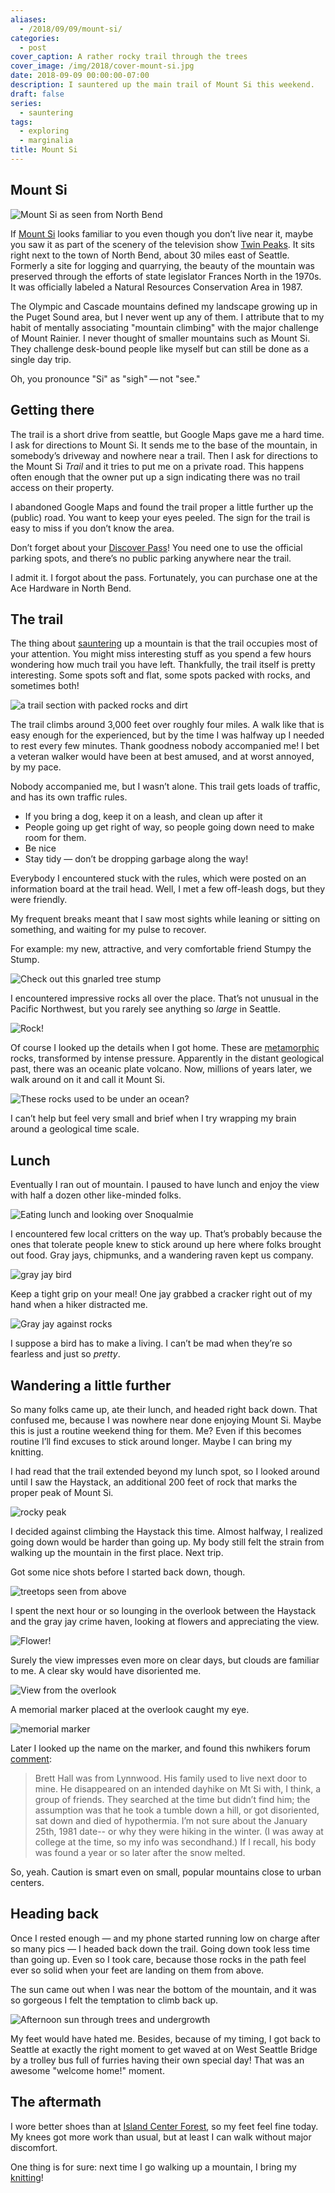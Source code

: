 ```yaml
---
aliases:
  - /2018/09/09/mount-si/
categories:
  - post
cover_caption: A rather rocky trail through the trees
cover_image: /img/2018/cover-mount-si.jpg
date: 2018-09-09 00:00:00-07:00
description: I sauntered up the main trail of Mount Si this weekend.
draft: false
series:
  - sauntering
tags:
  - exploring
  - marginalia
title: Mount Si
---
```


## Mount Si

![Mount Si as seen from North Bend](@img/2018/mt-si.jpg)

If [Mount Si](https://www.wta.org/go-hiking/hikes/mount-si) looks
familiar to you even though you don’t live near it, maybe you saw it as
part of the scenery of the television show [Twin
Peaks](https://en.wikipedia.org/wiki/Twin_Peaks). It sits right next to
the town of North Bend, about 30 miles east of Seattle. Formerly a site
for logging and quarrying, the beauty of the mountain was preserved
through the efforts of state legislator Frances North in the 1970s. It
was officially labeled a Natural Resources Conservation Area in 1987.

The Olympic and Cascade mountains defined my landscape growing up in the
Puget Sound area, but I never went up any of them. I attribute that to
my habit of mentally associating "mountain climbing" with the major
challenge of Mount Rainier. I never thought of smaller mountains such as
Mount Si. They challenge desk-bound people like myself but can still be
done as a single day trip.

Oh, you pronounce "Si" as "sigh" — not "see."

## Getting there

The trail is a short drive from seattle, but Google Maps gave me a hard
time. I ask for directions to Mount Si. It sends me to the base of the
mountain, in somebody’s driveway and nowhere near a trail. Then I ask
for directions to the Mount Si *Trail* and it tries to put me on a
private road. This happens often enough that the owner put up a sign
indicating there was no trail access on their property.

I abandoned Google Maps and found the trail proper a little further up
the (public) road. You want to keep your eyes peeled. The sign for the
trail is easy to miss if you don’t know the area.

Don’t forget about your [Discover Pass](http://discoverpass.wa.gov/)\!
You need one to use the official parking spots, and there’s no public
parking anywhere near the trail.

I admit it. I forgot about the pass. Fortunately, you can purchase one
at the Ace Hardware in North Bend.

## The trail

The thing about [sauntering](/tags/sauntering/) up a mountain is that
the trail occupies most of your attention. You might miss interesting
stuff as you spend a few hours wondering how much trail you have left.
Thankfully, the trail itself is pretty interesting. Some spots soft and
flat, some spots packed with rocks, and sometimes both\!

![a trail section with packed rocks and dirt](@img/2018/trail.jpg)

The trail climbs around 3,000 feet over roughly four miles. A walk like
that is easy enough for the experienced, but by the time I was halfway
up I needed to rest every few minutes. Thank goodness nobody accompanied
me\! I bet a veteran walker would have been at best amused, and at worst
annoyed, by my pace.

Nobody accompanied me, but I wasn’t alone. This trail gets loads of
traffic, and has its own traffic rules.

- If you bring a dog, keep it on a leash, and clean up after it
- People going up get right of way, so people going down need to make
  room for them.
- Be nice
- Stay tidy — don’t be dropping garbage along the way\!

Everybody I encountered stuck with the rules, which were posted on an
information board at the trail head. Well, I met a few off-leash dogs,
but they were friendly.

My frequent breaks meant that I saw most sights while leaning or sitting
on something, and waiting for my pulse to recover.

For example: my new, attractive, and very comfortable friend Stumpy the
Stump.

![Check out this gnarled tree stump](@img/2018/stumpy.jpg)

I encountered impressive rocks all over the place. That’s not unusual in
the Pacific Northwest, but you rarely see anything so *large* in
Seattle.

![Rock!](@img/2018/rock.jpg)

Of course I looked up the details when I got home. These are
[metamorphic](https://www.usgs.gov/faqs/what-are-metamorphic-rocks-0)
rocks, transformed by intense pressure. Apparently in the distant
geological past, there was an oceanic plate volcano. Now, millions of
years later, we walk around on it and call it Mount Si.

![These rocks used to be under an ocean?](@img/2018/more-rock.jpg)

I can’t help but feel very small and brief when I try wrapping my brain
around a geological time scale.

## Lunch

Eventually I ran out of mountain. I paused to have lunch and enjoy the
view with half a dozen other like-minded folks.

![Eating lunch and looking over Snoqualmie](@img/2018/lunch.jpg)

I encountered few local critters on the way up. That’s probably because
the ones that tolerate people knew to stick around up here where folks
brought out food. Gray jays, chipmunks, and a wandering raven kept us
company.

![gray jay bird](@img/2018/grayjay.jpg
  "A photogenic gray jay posing — right before stealing my cracker!")

Keep a tight grip on your meal\! One jay grabbed a cracker right out of
my hand when a hiker distracted me.

![Gray jay against rocks](@img/2018/jay-rocks.jpg)

I suppose a bird has to make a living. I can’t be mad when they’re so
fearless and just so *pretty*.

## Wandering a little further

So many folks came up, ate their lunch, and headed right back down. That
confused me, because I was nowhere near done enjoying Mount Si. Maybe
this is just a routine weekend thing for them. Me? Even if this becomes
routine I’ll find excuses to stick around longer. Maybe I can bring my
knitting.

I had read that the trail extended beyond my lunch spot, so I looked
around until I saw the Haystack, an additional 200 feet of rock that
marks the proper peak of Mount Si.

![rocky peak](@img/2018/haystack.jpg
  "The Haystack, Si's true summit")

I decided against climbing the Haystack this time. Almost halfway, I
realized going down would be harder than going up. My body still felt
the strain from walking up the mountain in the first place. Next trip.

Got some nice shots before I started back down, though.

![treetops seen from above](@img/2018/lovely.jpg
  "Sure the trees will break my fall eventually")

I spent the next hour or so lounging in the overlook between the
Haystack and the gray jay crime haven, looking at flowers and
appreciating the view.

![Flower!](@img/2018/flowers.jpg)

Surely the view impresses even more on clear days, but clouds are
familiar to me. A clear sky would have disoriented me.

![View from the overlook](@img/2018/overlook.jpg)

A memorial marker placed at the overlook caught my eye.

![memorial marker](@img/2018/brett-marker.jpg
  "Memorial marker for Brett Hall 1962-1981")

Later I looked up the name on the marker, and found this nwhikers forum
[comment](http://www.nwhikers.net/forums/viewtopic.php?p=202011&sid=1b5ffb6683037d9488f2bbb5e5f4218b#202011):

> Brett Hall was from Lynnwood. His family used to live next door to
> mine. He disappeared on an intended dayhike on Mt Si with, I think, a
> group of friends. They searched at the time but didn’t find him; the
> assumption was that he took a tumble down a hill, or got disoriented,
> sat down and died of hypothermia. I’m not sure about the January 25th,
> 1981 date-- or why they were hiking in the winter. (I was away at
> college at the time, so my info was secondhand.) If I recall, his body
> was found a year or so later after the snow melted.

So, yeah. Caution is smart even on small, popular mountains close to
urban centers.

## Heading back

Once I rested enough — and my phone started running low on charge after
so many pics — I headed back down the trail. Going down took less time
than going up. Even so I took care, because those rocks in the path feel
ever so solid when your feet are landing on them from above.

The sun came out when I was near the bottom of the mountain, and it was
so gorgeous I felt the temptation to climb back up.

![Afternoon sun through trees and undergrowth](@img/2018/sunshine.jpg)

My feet would have hated me. Besides, because of my timing, I got back
to Seattle at exactly the right moment to get waved at on West Seattle
Bridge by a trolley bus full of furries having their own special day\!
That was an awesome "welcome home\!" moment.

## The aftermath

I wore better shoes than at [Island Center
Forest](/post/2018/08/island-center-forest/), so my feet feel fine
today. My knees got more work than usual, but at least I can walk
without major discomfort.

One thing is for sure: next time I go walking up a mountain, I bring my
[knitting](/tags/knitting)\!
